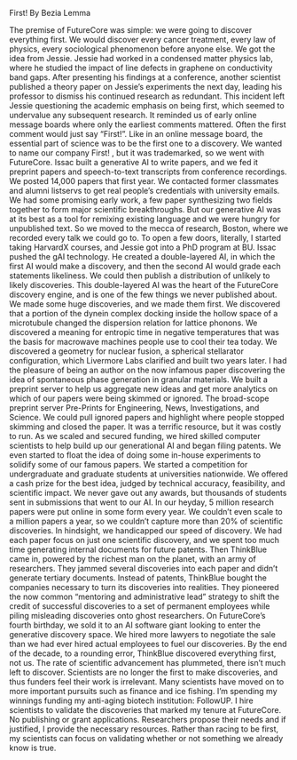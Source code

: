 First!
 By Bezia Lemma
 
The premise of FutureCore was simple: we were going to discover everything first. We would discover every cancer treatment, every law of physics, every sociological phenomenon before anyone else. 
We got the idea from Jessie. Jessie had worked in a condensed matter physics lab, where he studied the impact of line defects in graphene on conductivity band gaps. After presenting his findings at a conference, another scientist published a theory paper on Jessie's experiments the next day, leading his professor to dismiss his continued research as redundant.
This incident left Jessie questioning the academic emphasis on being first, which seemed to undervalue any subsequent research. It reminded us of early online message boards where only the earliest comments mattered. Often the first comment would just say "First!". Like in an online message board, the essential part of science was to be the first one to a discovery.
We wanted to name our company First! , but it was trademarked, so we went with FutureCore. Issac built a generative AI to write papers, and we fed it preprint papers and speech-to-text transcripts from conference recordings. We posted 14,000 papers that first year. We contacted former classmates and alumni listservs to get real people's credentials with university emails. 
We had some promising early work, a few paper synthesizing two fields together to form major scientific breakthroughs. But our generative AI was at its best as a tool for remixing existing language and we were hungry for unpublished text. So we moved to the mecca of research, Boston, where we recorded every talk we could go to. To open a few doors, literally, I started taking HarvardX courses, and Jessie got into a PhD program at BU.
Issac pushed the gAI technology. He created a double-layered AI, in which the first AI would make a discovery, and then the second AI would grade each statements likeliness. We could then publish a distribution of unlikely to likely discoveries. This double-layered AI was the heart of the FutureCore discovery engine, and is one of the few things we never published about.
We made some huge discoveries, and we made them first. We discovered that a portion of the dynein complex docking inside the hollow space of a microtubule changed the dispersion relation for lattice phonons. We discovered a meaning for entropic time in negative temperatures that was the basis for macrowave machines people use to cool their tea today. We discovered a geometry for nuclear fusion, a spherical stellarator configuration, which Livermore Labs clarified and built two years later. I had the pleasure of being an author on the now infamous paper discovering the idea of spontaneous phase generation in granular materials.
We built a preprint server to help us aggregate new ideas and get more analytics on which of our papers were being skimmed or ignored. The broad-scope preprint server Pre-Prints for Engineering, News, Investigations, and Science. We could pull ignored papers and highlight where people stopped skimming and closed the paper. It was a terrific resource, but it was costly to run. 
As we scaled and secured funding, we hired skilled computer scientists to help build up our generational AI and began filing patents. We even started to float the idea of doing some in-house experiments to solidify some of our famous papers. We started a competition for undergraduate and graduate students at universities nationwide. We offered a cash prize for the best idea, judged by technical accuracy, feasibility, and scientific impact. We never gave out any awards, but thousands of students sent in submissions that went to our AI. 
In our heyday, 5 million research papers were put online in some form every year. We couldn't even scale to a million papers a year, so we couldn't capture more than 20% of scientific discoveries. In hindsight, we handicapped our speed of discovery. We had each paper focus on just one scientific discovery, and we spent too much time generating internal documents for future patents. 
Then ThinkBlue came in, powered by the richest man on the planet, with an army of researchers. They jammed several discoveries into each paper and didn't generate tertiary documents. Instead of patents, ThinkBlue bought the companies necessary to turn its discoveries into realities. They pioneered the now common "mentoring and administrative lead" strategy to shift the credit of successful discoveries to a set of permanent employees while piling misleading discoveries onto ghost researchers.
On FutureCore's fourth birthday, we sold it to an AI software giant looking to enter the generative discovery space. We hired more lawyers to negotiate the sale than we had ever hired actual employees to fuel our discoveries. By the end of the decade, to a rounding error, ThinkBlue discovered everything first, not us. The rate of scientific advancement has plummeted, there isn’t much left to discover. Scientists are no longer the first to make discoveries, and thus funders feel their work is irrelevant. Many scientists have moved on to more important pursuits such as finance and ice fishing.
I'm spending my winnings funding my anti-aging biotech institution: FollowUP. I hire scientists to validate the discoveries that marked my tenure at FutureCore. No publishing or grant applications. Researchers propose their needs and if justified, I provide the necessary resources. Rather than racing to be first, my scientists can focus on validating whether or not something we already know is true.

